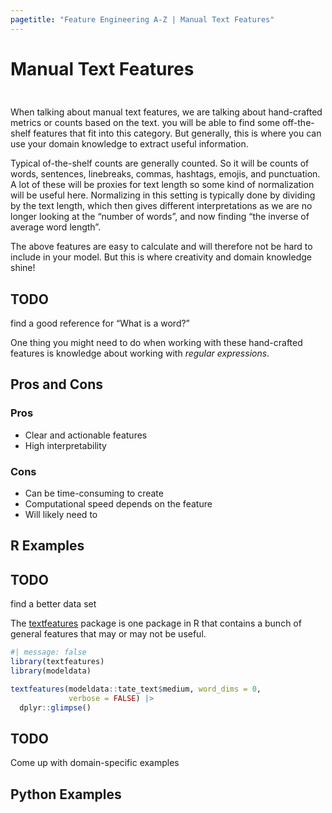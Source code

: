 ```yaml
---
pagetitle: "Feature Engineering A-Z | Manual Text Features"
---
```


# Manual Text Features {#sec-text-manual}

::: {style="visibility: hidden; height: 0px;"}
## Manual Text Features
:::

When talking about manual text features, we are talking about hand-crafted metrics or counts based on the text.
you will be able to find some off-the-shelf features that fit into this category.
But generally, this is where you can use your domain knowledge to extract useful information.

Typical of-the-shelf counts are generally counted.
So it will be counts of words, sentences, linebreaks, commas, hashtags, emojis, and punctuation.
A lot of these will be proxies for text length so some kind of normalization will be useful here.
Normalizing in this setting is typically done by dividing by the text length, which then gives different interpretations as we are no longer looking at the "number of words", and now finding "the inverse of average word length".

The above features are easy to calculate and will therefore not be hard to include in your model.
But this is where creativity and domain knowledge shine!

::: callout-caution
# TODO

find a good reference for "What is a word?"
:::

One thing you might need to do when working with these hand-crafted features is knowledge about working with *regular expressions*.

## Pros and Cons

### Pros

-   Clear and actionable features
-   High interpretability

### Cons

-   Can be time-consuming to create
-   Computational speed depends on the feature
-   Will likely need to

## R Examples

::: callout-caution
# TODO

find a better data set
:::

The [textfeatures]() package is one package in R that contains a bunch of general features that may or may not be useful.

```r
#| message: false
library(textfeatures)
library(modeldata)

textfeatures(modeldata::tate_text$medium, word_dims = 0, 
             verbose = FALSE) |>
  dplyr::glimpse()
```

::: callout-caution
# TODO

Come up with domain-specific examples
:::

## Python Examples